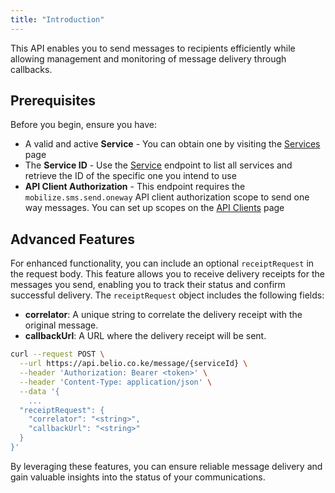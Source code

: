 ```yaml
---
title: "Introduction"
---
```


This API enables you to send messages to recipients efficiently while allowing
management and monitoring of message delivery through callbacks.

## Prerequisites

Before you begin, ensure you have:

- A valid and active **Service** - You can obtain one by visiting the [Services](https://cloud.belio.co.ke/services) page
- The **Service ID** - Use the [Service](/service) endpoint to list all services and retrieve the ID of the specific one you intend to use
- **API Client Authorization** - This endpoint requires the `mobilize.sms.send.oneway` API client authorization scope to send one way messages. You can set up scopes on the [API Clients](https://cloud.belio.co.ke/team-overview/api-access-keys) page

## Advanced Features

For enhanced functionality, you can include an optional `receiptRequest` in
the request body. This feature allows you to receive delivery receipts for the messages
you send, enabling you to track their status and confirm successful delivery. The
`receiptRequest` object includes the following fields:

- **correlator**: A unique string to correlate the delivery receipt with the original message.
- **callbackUrl**: A URL where the delivery receipt will be sent.

```bash
curl --request POST \
  --url https://api.belio.co.ke/message/{serviceId} \
  --header 'Authorization: Bearer <token>' \
  --header 'Content-Type: application/json' \
  --data '{
    ...
  "receiptRequest": {
    "correlator": "<string>",
    "callbackUrl": "<string>"
  }
}'
```

By leveraging these features, you can ensure reliable message delivery and gain valuable
insights into the status of your communications.
